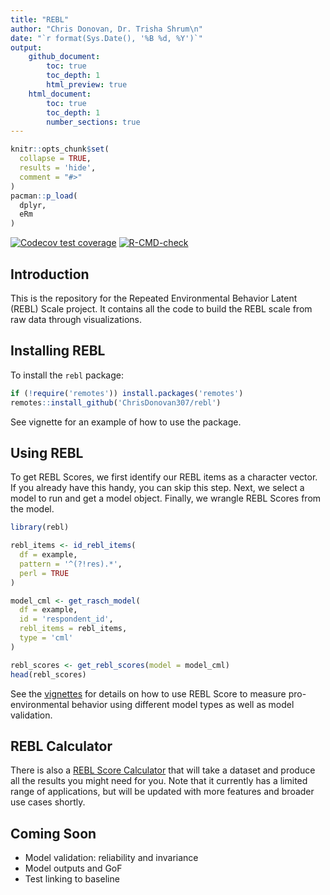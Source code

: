 ```yaml
---
title: "REBL"
author: "Chris Donovan, Dr. Trisha Shrum\n"
date: "`r format(Sys.Date(), '%B %d, %Y')`"
output: 
    github_document:
        toc: true
        toc_depth: 1
        html_preview: true
    html_document:
        toc: true
        toc_depth: 1
        number_sections: true
---
```


```r
knitr::opts_chunk$set(
  collapse = TRUE,
  results = 'hide',
  comment = "#>"
)
pacman::p_load(
  dplyr,
  eRm
)
```

<!-- badges: start -->
[![Codecov test coverage](https://codecov.io/gh/ChrisDonovan307/rebl/graph/badge.svg)](https://app.codecov.io/gh/ChrisDonovan307/rebl)
[![R-CMD-check](https://github.com/ChrisDonovan307/rebl/actions/workflows/R-CMD-check.yaml/badge.svg)](https://github.com/ChrisDonovan307/rebl/actions/workflows/R-CMD-check.yaml)
<!-- badges: end -->

## Introduction

This is the repository for the Repeated Environmental Behavior Latent (REBL) Scale project. It contains all the code to build the REBL scale from raw data through visualizations. 

## Installing REBL

To install the `rebl` package:

```r
if (!require('remotes')) install.packages('remotes')
remotes::install_github('ChrisDonovan307/rebl')
```

See vignette for an example of how to use the package.

## Using REBL

To get REBL Scores, we first identify our REBL items as a character vector. If you already have this handy, you can skip this step. Next, we select a model to run and get a model object. Finally, we wrangle REBL Scores from the model.

```r
library(rebl)

rebl_items <- id_rebl_items(
  df = example, 
  pattern = '^(?!res).*', 
  perl = TRUE
)

model_cml <- get_rasch_model(
  df = example, 
  id = 'respondent_id', 
  rebl_items = rebl_items,
  type = 'cml'
)

rebl_scores <- get_rebl_scores(model = model_cml)
head(rebl_scores)
```

See the [vignettes](https://chrisdonovan307.github.io/rebl/articles/rasch-modeling.html) for details on how to use REBL Score to measure pro-environmental behavior using different model types as well as model validation. 

## REBL Calculator

There is also a [REBL Score Calculator](https://cdonov12.w3.uvm.edu/rebl_calculator/) that will take a dataset and produce all the results you might need for you. Note that it currently has a limited range of applications, but will be updated with more features and broader use cases shortly.

## Coming Soon

- Model validation: reliability and invariance
- Model outputs and GoF
- Test linking to baseline
